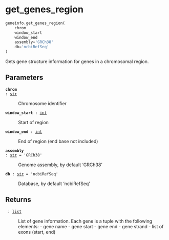 # get_genes_region { #geneinfo.get_genes_region }

```python
geneinfo.get_genes_region(
    chrom
    window_start
    window_end
    assembly='GRCh38'
    db='ncbiRefSeq'
)
```

Gets gene structure information for genes in a chromosomal region.

## Parameters {.doc-section .doc-section-parameters}

<code>[**chrom**]{.parameter-name} [:]{.parameter-annotation-sep} [[str](`str`)]{.parameter-annotation}</code>

:   Chromosome identifier

<code>[**window_start**]{.parameter-name} [:]{.parameter-annotation-sep} [[int](`int`)]{.parameter-annotation}</code>

:   Start of region

<code>[**window_end**]{.parameter-name} [:]{.parameter-annotation-sep} [[int](`int`)]{.parameter-annotation}</code>

:   End of region (end base not included)

<code>[**assembly**]{.parameter-name} [:]{.parameter-annotation-sep} [[str](`str`)]{.parameter-annotation} [ = ]{.parameter-default-sep} [\'GRCh38\']{.parameter-default}</code>

:   Genome assembly, by default 'GRCh38'

<code>[**db**]{.parameter-name} [:]{.parameter-annotation-sep} [[str](`str`)]{.parameter-annotation} [ = ]{.parameter-default-sep} [\'ncbiRefSeq\']{.parameter-default}</code>

:   Database, by default 'ncbiRefSeq'

## Returns {.doc-section .doc-section-returns}

<code>[]{.parameter-name} [:]{.parameter-annotation-sep} [[list](`list`)]{.parameter-annotation}</code>

:   List of gene information. Each gene is a tuple with the following elements: - gene name - gene start - gene end - gene strand - list of exons (start, end)